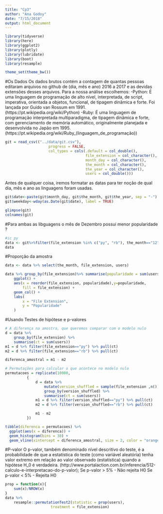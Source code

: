 ```yaml
---
title: "Cp3"
author: "Ana Godoy"
date: "7/15/2018"
output: html_document
---
```

```r
library(tidyverse)
library(here)
library(ggplot2)
library(plotly)
library(lubridate)
library(boot)
library(resample)

theme_set(theme_bw())

```
#Os Dados
Os dados brutos contém a contagem de quantas pessoas editaram arquivos no github de  (dia, mês e ano) 2016 a 2017 e as devidas extensões desses arquivos.
Para a nossa análise escolhemos:
  -Python:  É uma linguagem de programação de alto nível, interpretada, de script, imperativa, orientada a objetos, funcional, de tipagem dinâmica e forte. Foi lançada por Guido van Rossum em 1991.(https://pt.wikipedia.org/wiki/Python)
  -Ruby: É uma linguagem de programação interpretada multiparadigma, de tipagem dinâmica e forte, com gerenciamento de memória automático, originalmente planejada e desenvolvida no Japão em 1995.(https://pt.wikipedia.org/wiki/Ruby_(linguagem_de_programação))  
```r
git = read_csv(("../data/git.csv"), 
                    progress = FALSE,
                    col_types = cols(.default = col_double(), 
                                     file_extension = col_character(), 
                                     month_day = col_character(), 
                                     the_month = col_character(),
                                     the_year = col_character(),
                                     users = col_double()))


```

Antes de qualquer coisa, iremos formatar as datas para ter noção de qual dia, mês e ano as linguagens foram usadas.

```r
git$date<-paste(git$month_day, git$the_month, git$the_year, sep = "-")
git$weekday<-wday(as.Date(git$date), label = TRUE)

glimpse(git)
colnames(git)
```


#Para ambas as libguagens o mês de Dezembro possui menor popularidade ?



```r
#ic py
data <- git%>%filter(file_extension %in% c("py", "rb"), the_month=="12")%>%group_by(users, the_month, file_extension,date)
data


```
#Proporção da amostra 
```r

data <- data %>% select(the_month, file_extension, users) 

data %>% group_by(file_extension)%>% summarise(popularidade = sum(users)) %>% 
    ggplot() + 
    aes(x = reorder(file_extension, popularidade),y=popularidade,
        fill = file_extension) + 
    geom_col() + 
    labs(
        x = "File Extension", 
        y = "Popularidade"
    )
```
#Usando Testes de hipótese e p-valores

```r
# A diferença na amostra, que queremos comparar com o modelo nulo
d = data %>% 
    group_by(file_extension) %>% 
    summarise(ct = sum(users))
m1 = d %>% filter(file_extension=="py") %>% pull(ct)
m2 = d %>% filter(file_extension=="rb") %>% pull(ct)

diferenca_amostral = m1 - m2

# Permutações para calcular o que acontece no modelo nulo
permutacoes = replicate(10000, 
          {
              d = data %>% 
                  mutate(version_shuffled = sample(file_extension ,n())) %>% 
                  group_by(version_shuffled) %>% 
                  summarise(ct = sum(users))
              m1 = d %>% filter(version_shuffled=="py") %>% pull(ct)
              m2 = d %>% filter(version_shuffled=="rb") %>% pull(ct)

              m1 - m2
          })

tibble(diferenca = permutacoes) %>% 
  ggplot(aes(x = diferenca)) + 
  geom_histogram(bins = 30) + 
  geom_vline(xintercept = diferenca_amostral, size = 2, color = "orange")

```

#P-valor 
O p-valor, também denominado nível descritivo do teste, é a probabilidade de que a estatística do teste (como variável aleatória) tenha valor extremo em relação ao valor observado (estatística) quando a hipótese H_0 é verdadeira.
(http://www.portalaction.com.br/inferencia/512-calculo-e-interpretacao-do-p-valor);
Se p-valor > 5% - Não rejeita H0
Se p-valor < 5% - Rejeita H0
```r

prop = function(x){
    sum(x)/NROW(x)
}
data %>% 
    resample::permutationTest2(statistic = prop(users), 
                     treatment = file_extension)

```